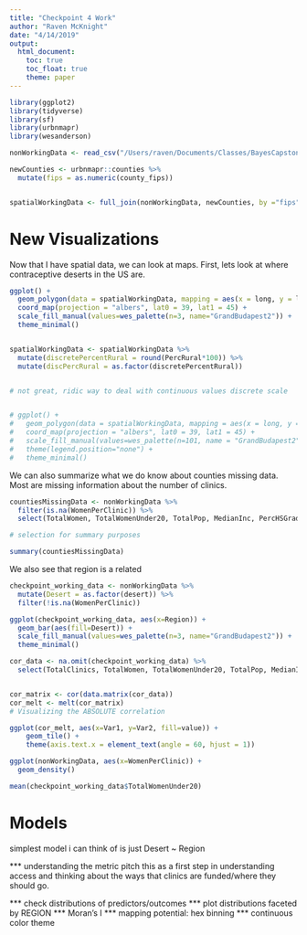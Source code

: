 ```yaml
---
title: "Checkpoint 4 Work"
author: "Raven McKnight"
date: "4/14/2019"
output: 
  html_document:
    toc: true
    toc_float: true
    theme: paper
---
```


```r
library(ggplot2)
library(tidyverse)
library(sf)
library(urbnmapr)
library(wesanderson)
```


```r
nonWorkingData <- read_csv("/Users/raven/Documents/Classes/BayesCapstone/ravenData_Apr17.csv")

newCounties <- urbnmapr::counties %>%
  mutate(fips = as.numeric(county_fips))


spatialWorkingData <- full_join(nonWorkingData, newCounties, by ="fips")
```

# New Visualizations

Now that I have spatial data, we can look at maps. First, lets look at where contraceptive deserts in the US are. 
```r
ggplot() +
  geom_polygon(data = spatialWorkingData, mapping = aes(x = long, y = lat, group = group, fill = spatialWorkingData$desert), color = "NA") +
  coord_map(projection = "albers", lat0 = 39, lat1 = 45) +
  scale_fill_manual(values=wes_palette(n=3, name="GrandBudapest2")) +
  theme_minimal()


spatialWorkingData <- spatialWorkingData %>%
  mutate(discretePercentRural = round(PercRural*100)) %>%
  mutate(discPercRural = as.factor(discretePercentRural))


# not great, ridic way to deal with continuous values discrete scale


# ggplot() +
#   geom_polygon(data = spatialWorkingData, mapping = aes(x = long, y = lat, group = group, fill = spatialWorkingData$discPercRural), color = "NA") +
#   coord_map(projection = "albers", lat0 = 39, lat1 = 45) +
#   scale_fill_manual(values=wes_palette(n=101, name = "GrandBudapest2", type="continuous")) +
#   theme(legend.position="none") +
#   theme_minimal() 
```

We can also summarize what we do know about counties missing data. Most are missing information about the number of clinics. 
```r
countiesMissingData <- nonWorkingData %>%
  filter(is.na(WomenPerClinic)) %>%
  select(TotalWomen, TotalWomenUnder20, TotalPop, MedianInc, PercHSGrad, PercPoverty, PercWhite, obamaPercent)

# selection for summary purposes

summary(countiesMissingData)
```

We also see that region is a related
```r
checkpoint_working_data <- nonWorkingData %>%
  mutate(Desert = as.factor(desert)) %>%
  filter(!is.na(WomenPerClinic))

ggplot(checkpoint_working_data, aes(x=Region)) +
  geom_bar(aes(fill=Desert)) +
  scale_fill_manual(values=wes_palette(n=3, name="GrandBudapest2")) +
  theme_minimal()
```


```r
cor_data <- na.omit(checkpoint_working_data) %>%
  select(TotalClinics, TotalWomen, TotalWomenUnder20, TotalPop, MedianInc, PercHSGrad, PercPoverty, PercWhite, PercRural, WomenPerClinic, obamaPercent, Desert) 


cor_matrix <- cor(data.matrix(cor_data))
cor_melt <- melt(cor_matrix)
# Visualizing the ABSOLUTE correlation

ggplot(cor_melt, aes(x=Var1, y=Var2, fill=value)) + 
    geom_tile() + 
    theme(axis.text.x = element_text(angle = 60, hjust = 1))
```

```r
ggplot(nonWorkingData, aes(x=WomenPerClinic)) + 
  geom_density()

mean(checkpoint_working_data$TotalWomenUnder20)
```

# Models

simplest model i can think of is just Desert ~ Region


*** understanding the metric
pitch this as a first step in understanding access and thinking about the ways that clinics are funded/where they should go. 

*** check distributions of predictors/outcomes
*** plot distributions faceted by REGION
*** Moran's I
*** mapping potential: hex binning
*** continuous color theme